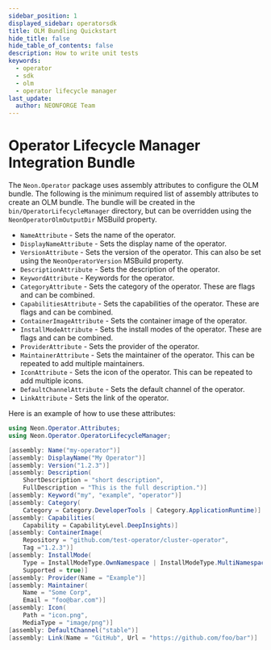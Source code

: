 ```yaml
---
sidebar_position: 1
displayed_sidebar: operatorsdk
title: OLM Bundling Quickstart
hide_title: false
hide_table_of_contents: false
description: How to write unit tests
keywords:
  - operator
  - sdk
  - olm
  - operator lifecycle manager
last_update:
  author: NEONFORGE Team
---
```



# Operator Lifecycle Manager Integration Bundle

The `Neon.Operator` package uses assembly attributes to configure the OLM
bundle. The following is the minimum required list of assembly attributes to
create an OLM bundle. The bundle will be created in the
`bin/OperatorLifecycleManager` directory, but can be overridden using the
`NeonOperatorOlmOutputDir` MSBuild property.

- `NameAttribute` - Sets the name of the operator.
- `DisplayNameAttribute` - Sets the display name of the operator.
- `VersionAttribute` - Sets the version of the operator. This can also be set
  using the `NeonOperatorVersion` MSBuild property.
- `DescriptionAttribute` - Sets the description of the operator.
- `KeywordAttribute` - Keywords for the operator.
- `CategoryAttribute` - Sets the category of the operator. These are flags and
  can be combined.
- `CapabilitiesAttribute` - Sets the capabilities of the operator. These are
  flags and can be combined.
- `ContainerImageAttribute` - Sets the container image of the operator.
- `InstallModeAttribute` - Sets the install modes of the operator. These are
  flags and can be combined.
- `ProviderAttribute` - Sets the provider of the operator.
- `MaintainerAttribute` - Sets the maintainer of the operator. This can be
  repeated to add multiple maintainers.
- `IconAttribute` - Sets the icon of the operator. This can be repeated to add
  multiple icons.
- `DefaultChannelAttribute` - Sets the default channel of the operator.
- `LinkAttribute` - Sets the link of the operator.

Here is an example of how to use these attributes:

```csharp
using Neon.Operator.Attributes;
using Neon.Operator.OperatorLifecycleManager;

[assembly: Name("my-operator")]
[assembly: DisplayName("My Operator")]
[assembly: Version("1.2.3")]
[assembly: Description(
    ShortDescription = "short description",
    FullDescription = "This is the full description.")]
[assembly: Keyword("my", "example", "operator")]
[assembly: Category(
    Category = Category.DeveloperTools | Category.ApplicationRuntime)]
[assembly: Capabilities(
    Capability = CapabilityLevel.DeepInsights)]
[assembly: ContainerImage(
    Repository = "github.com/test-operator/cluster-operator",
    Tag ="1.2.3")]
[assembly: InstallMode(
    Type = InstallModeType.OwnNamespace | InstallModeType.MultiNamespace,
    Supported = true)]
[assembly: Provider(Name = "Example")]
[assembly: Maintainer(
    Name = "Some Corp",
    Email = "foo@bar.com")]
[assembly: Icon(
    Path = "icon.png",
    MediaType = "image/png")]
[assembly: DefaultChannel("stable")]
[assembly: Link(Name = "GitHub", Url = "https://github.com/foo/bar")]
```
